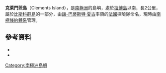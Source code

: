 {{Coord|65|56|S|66|0|W|source:GNIS|display=title}}

'''克萊門茨島'''（Clements Island），是[[南極洲|南極洲]]的島嶼，處於[[拉博島|拉博島]]以南，長2公里，屬於[[比斯科群島|比斯科群島]]的一部分，由[[讓-巴蒂斯特·夏古|讓-巴蒂斯特·夏古]]率領的[[法國|法國]]探險隊命名，現時由[[南極條約體系|南極條約體系]]管理。

==參考資料==
*{{cite gnis | type = antarid | id = 2868| name = Clements Island | accessdate = 2011-11-15}}
*{{usgs-gazetteer|id=2868}}

{{DEFAULTSORT:Clements Island}}
[[Category:南極洲島嶼|Category:南極洲島嶼]]


{{Biscoes-geo-stub}}
